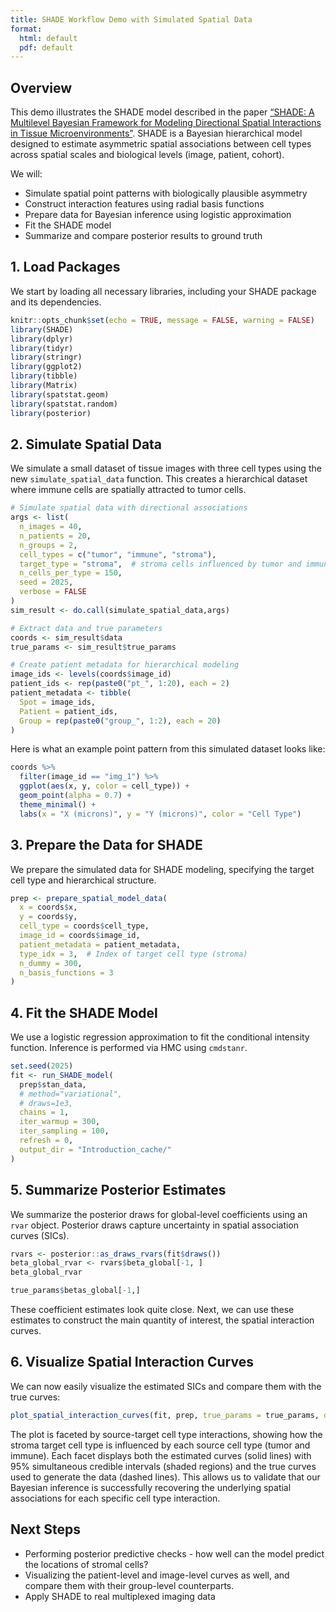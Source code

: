 ```yaml
---
title: SHADE Workflow Demo with Simulated Spatial Data
format:
  html: default
  pdf: default
---
```


## Overview

This demo illustrates the SHADE model described in the paper ["SHADE: A Multilevel Bayesian Framework for Modeling Directional Spatial Interactions in Tissue Microenvironments"](https://doi.org/10.1101/2025.06.24.661393). SHADE is a Bayesian hierarchical model designed to estimate asymmetric spatial associations between cell types across spatial scales and biological levels (image, patient, cohort).

We will:

- Simulate spatial point patterns with biologically plausible asymmetry
- Construct interaction features using radial basis functions
- Prepare data for Bayesian inference using logistic approximation
- Fit the SHADE model
- Summarize and compare posterior results to ground truth

## 1. Load Packages

We start by loading all necessary libraries, including your SHADE package and its dependencies.

```r
knitr::opts_chunk$set(echo = TRUE, message = FALSE, warning = FALSE)
library(SHADE)
library(dplyr)
library(tidyr)
library(stringr)
library(ggplot2)
library(tibble)
library(Matrix)
library(spatstat.geom)
library(spatstat.random)
library(posterior)
```

## 2. Simulate Spatial Data

We simulate a small dataset of tissue images with three cell types using the new `simulate_spatial_data` function. This creates a hierarchical dataset where immune cells are spatially attracted to tumor cells.

```r
# Simulate spatial data with directional associations
args <- list(
  n_images = 40,
  n_patients = 20,
  n_groups = 2,
  cell_types = c("tumor", "immune", "stroma"),
  target_type = "stroma",  # stroma cells influenced by tumor and immune
  n_cells_per_type = 150,
  seed = 2025,
  verbose = FALSE
)
sim_result <- do.call(simulate_spatial_data,args)

# Extract data and true parameters
coords <- sim_result$data
true_params <- sim_result$true_params

# Create patient metadata for hierarchical modeling
image_ids <- levels(coords$image_id)
patient_ids <- rep(paste0("pt_", 1:20), each = 2)
patient_metadata <- tibble(
  Spot = image_ids,
  Patient = patient_ids,
  Group = rep(paste0("group_", 1:2), each = 20)
)
```

Here is what an example point pattern from this simulated dataset looks like:

```r
coords %>%
  filter(image_id == "img_1") %>%
  ggplot(aes(x, y, color = cell_type)) +
  geom_point(alpha = 0.7) +
  theme_minimal() +
  labs(x = "X (microns)", y = "Y (microns)", color = "Cell Type")
```

## 3. Prepare the Data for SHADE

We prepare the simulated data for SHADE modeling, specifying the target cell type and hierarchical structure.

```r
prep <- prepare_spatial_model_data(
  x = coords$x,
  y = coords$y,
  cell_type = coords$cell_type,
  image_id = coords$image_id,
  patient_metadata = patient_metadata,
  type_idx = 3,  # Index of target cell type (stroma)
  n_dummy = 300,
  n_basis_functions = 3
)
```

## 4. Fit the SHADE Model

We use a logistic regression approximation to fit the conditional intensity function. Inference is performed via HMC using `cmdstanr`.

```r
set.seed(2025)
fit <- run_SHADE_model(
  prep$stan_data,
  # method="variational",
  # draws=1e3,
  chains = 1,
  iter_warmup = 300,
  iter_sampling = 100,
  refresh = 0,
  output_dir = "Introduction_cache/"
)
```

## 5. Summarize Posterior Estimates

We summarize the posterior draws for global-level coefficients using an `rvar` object. Posterior draws capture uncertainty in spatial association curves (SICs).

```r
rvars <- posterior::as_draws_rvars(fit$draws())
beta_global_rvar <- rvars$beta_global[-1, ]
beta_global_rvar
```

```r
true_params$betas_global[-1,]
```

These coefficient estimates look quite close. Next, we can use these estimates to construct the main quantity of interest, the spatial interaction curves.

## 6. Visualize Spatial Interaction Curves

We can now easily visualize the estimated SICs and compare them with the true curves:

```r
plot_spatial_interaction_curves(fit, prep, true_params = true_params, distance_range = c(0, 80))
```

The plot is faceted by source-target cell type interactions, showing how the stroma target cell type is influenced by each source cell type (tumor and immune). Each facet displays both the estimated curves (solid lines) with 95% simultaneous credible intervals (shaded regions) and the true curves used to generate the data (dashed lines). This allows us to validate that our Bayesian inference is successfully recovering the underlying spatial associations for each specific cell type interaction.

## Next Steps

- Performing posterior predictive checks - how well can the model predict the locations of stromal cells?
- Visualizing the patient-level and image-level curves as well, and compare them with their group-level counterparts.
- Apply SHADE to real multiplexed imaging data  